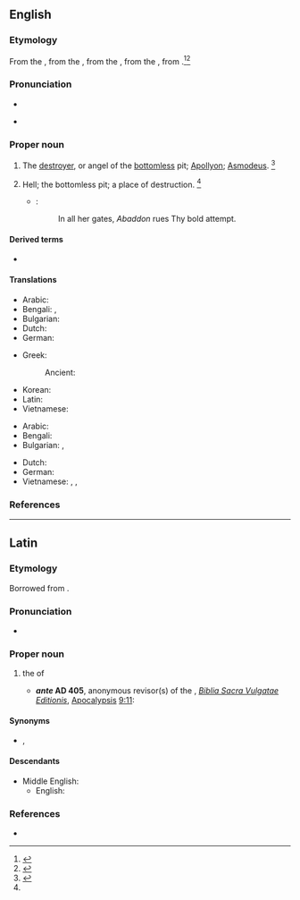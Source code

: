 {{also|abaddon}}
==English==
{{wikisource1911Enc|Abaddon}}

===Etymology===
From the {{inh|en|enm|[[Abadon]], [[Abbadon]], [[Labadon]], [[Laabadon]]}}, from the {{der|en|LL.|Abaddōn}}, from the {{der|en|grc|Ἀβαδδών}}, from the {{der|en|hbo|אבדון|tr=ʾăḇaddōn|lit=destruction, abyss}}, from {{m|he|אבד|tr=ʾāḇaḏ|t=to be lost, to perish}}.<ref>{{R:OCD2|page=1}}</ref><ref>{{R:MW3 1976|page=3}}</ref>

===Pronunciation===
* {{hyphenation|A|bad|don|lang=en}}
* {{a|GenAm}} {{IPA|/əˈbæ.dn̩/|lang=en}}

===Proper noun===
{{en-proper noun|s}}

# The [[destroyer]], or angel of the [[bottomless]] pit; [[Apollyon]]; [[Asmodeus]]. {{defdate|First attested from 1350 to 1470}}<ref name=SOED>{{R:SOED5|page=2}}</ref>
# {{lb|en|poetic}} Hell; the bottomless pit; a place of destruction. {{defdate|Late 17<sup>th</sup> century.}}<ref name=SOED/>
#* {{w|John Milton}}:
#*: In all her gates, ''Abaddon'' rues Thy bold attempt.

====Derived terms====
* {{l|en|abaddon}}

====Translations====
{{trans-top|the destroyer}}
* Arabic: {{t|ar|اَبَادُون|m|tr=abadūn}}
* Bengali: {{t|bn|শয়তান}}, {{t+|bn|অনিষ্টকারী}}
* Bulgarian: {{t|bg|Ангелът на мрака}}
* Dutch: {{t|nl|Apollyon}}
* German: {{t+|de|Abaddon|m}}
{{trans-mid}}
* Greek:
*: Ancient: {{t|grc|Ἀβαδδών|m}}
* Korean: {{t|ko|아바똔}}
* Latin: {{t+|la|Abaddōn|m}} {{qualifier|Late Latin}}
* Vietnamese: {{t|vi|con quỷ}}
{{trans-bottom}}

{{trans-top|Hell}}
* Arabic: {{t|ar|جَحِيم|m}}
* Bengali: {{t|bn|নরক}}
* Bulgarian: {{t+|bg|преизподня}}, {{t+|bg|пъкъл}}
{{trans-mid}}
* Dutch: {{t|nl|de (diepten der) hel|m}}
* German: {{t+|de|Abaddon|m}}
* Vietnamese: {{t+|vi|địa ngục}}, {{t+|vi|âm phủ}}, {{t|vi|âm ti}}
{{trans-bottom}}

===References===
<references/>

----

==Latin==

===Etymology===
Borrowed from {{bor|la|grc|Ἀβαδδών}}.

===Pronunciation===
* {{la-IPA|abaddōn|eccl=yes}}

===Proper noun===
{{head|la|proper noun|head=Abaddōn|g=m|indeclinable}}

# {{lb|la|Late Latin}} {{n-g|the {{l|en|name}} of}} the {{l|en|angel}} of {{l|en|Tartarus}}
#* '''''ante'' AD 405''', anonymous revisor(s) of the ''{{w|Vetus Latina}}'', ''[[w:Vulgate|Biblia Sacra Vulgatae Editionis]]'', [[w:Book of Revelation|Apocalypsis]] [http://www.perseus.tufts.edu/hopper/text?doc=Perseus:text:1999.02.0060:book=Apocalypse:chapter=9:verse=11 9:11]:
#*: {{quote|la|et habebant super se regem angelum abyssi cui nomen hebraice '''Abaddon''' graece autem Apollyon et latine habet nomen Exterminans|3=And they had over them a king, the angel of the bottomless pit; whose name in Hebrew is '''Abaddon''', and in Greek Apollyon; in Latin Exterminans. <small>― [http://www.drbo.org/x/d?b=drb&bk=73&ch=9&l=11#x ''Douay–Rheims'' translation]</small>}}

====Synonyms====
* {{l|la|Apollȳōn}}, {{l|la|Extermināns}}

====Descendants====
* Middle English: {{l|enm|[[Abadon]], [[Abbadon]], [[Labadon]], [[Laabadon]]}}
** English: {{l|en|Abaddon}}

===References===
* {{R:L&S}}